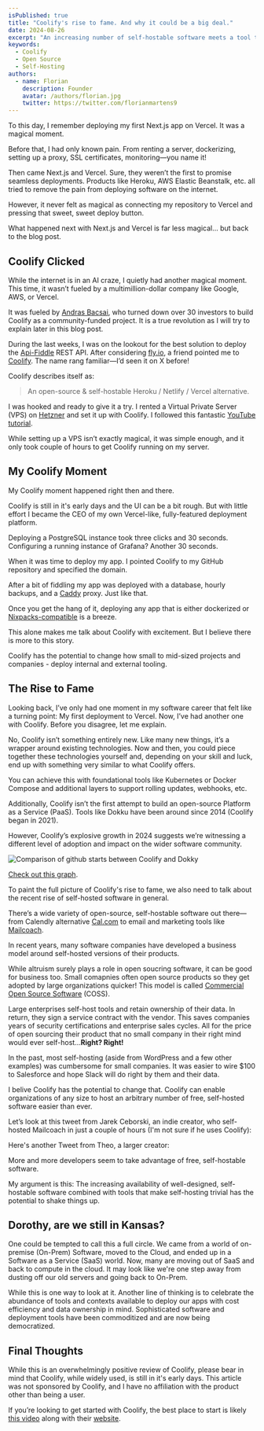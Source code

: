 ```yaml
---
isPublished: true
title: "Coolify's rise to fame. And why it could be a big deal."
date: 2024-08-26
excerpt: "An increasing number of self-hostable software meets a tool to make self-hosting trivial."
keywords:
  - Coolify
  - Open Source
  - Self-Hosting
authors:
  - name: Florian
    description: Founder
    avatar: /authors/florian.jpg
    twitter: https://twitter.com/florianmartens9
---
```


To this day, I remember deploying my first Next.js app on Vercel. It was a magical moment.

Before that, I had only known pain. From renting a server, dockerizing, setting up a proxy, SSL certificates, monitoring—you name it!

Then came Next.js and Vercel. Sure, they weren’t the first to promise seamless deployments. Products like Heroku, AWS Elastic Beanstalk, etc. all tried to 
remove the pain from deploying software on the internet.

However, it never felt as magical as connecting my repository to Vercel and pressing that sweet, sweet deploy button. 

What happened next with Next.js and Vercel is far less magical... but back to the blog post.

## Coolify Clicked

While the internet is in an AI craze, I quietly had another magical moment. This time, it wasn’t 
fueled by a multimillion-dollar company like Google, AWS, or Vercel.

It was fueled by [Andras Bacsai](https://x.com/heyandras?lang=en), who turned down over 30 investors to build Coolify as a 
community-funded project. It is a true revolution as I will try to explain later in this blog post.

During the last weeks, I was on the lookout for the best solution to deploy the [Api-Fiddle](https://api-fiddle.com) REST API. After considering [fly.io](https://fly.io), a friend pointed me to [Coolify](https://github.com/coollabsio/coolify). 
The name rang familiar—I’d seen it on X before! 

Coolify describes itself as:

> An open-source & self-hostable Heroku / Netlify / Vercel alternative.

I was hooked and ready to give it a try. I rented a Virtual Private Server (VPS) on [Hetzner](https://hetzner.com) and set it up with Coolify. I followed this fantastic 
[YouTube tutorial](https://www.youtube.com/watch?v=taJlPG82Ucw&t=3431s&pp=ygUHY29vbGlmeQ%3D%3D).

While setting up a VPS isn’t exactly magical, it was simple enough, and it only took couple of hours to get Coolify running on my server.

## My Coolify Moment
My Coolify moment happened right then and there.

Coolify is still in it's early days and the UI can be a bit rough. But with little effort I became the CEO of my own Vercel-like, 
fully-featured deployment platform.

Deploying a PostgreSQL instance took three clicks and 30 seconds. Configuring a running instance of Grafana? Another 30 seconds.

When it was time to deploy my app. I pointed Coolify to my GitHub repository and specified the domain.

After a bit of fiddling my app was deployed with a database, hourly backups, and a [Caddy](https://caddyserver.com/) proxy. Just like that.

Once you get the hang of it, deploying any app that is either dockerized or [Nixpacks-compatible](https://nixpacks.com/docs/getting-started) is a breeze.

This alone makes me talk about Coolify with excitement. But I believe there is more to this story.

Coolify has the potential to change how small to mid-sized projects and companies - 
deploy internal and external tooling.

## The Rise to Fame
Looking back, I’ve only had one moment in my software career that felt like a turning point: My first deployment to Vercel.
Now, I’ve had another one with Coolify. Before you disagree, let me explain.

No, Coolify isn’t something entirely new. Like many new things, it’s a wrapper around existing technologies. Now and then, you could piece 
together these technologies yourself and, depending on your skill and luck, end up with something very similar to what Coolify offers.

You can achieve this with foundational tools like Kubernetes or Docker Compose and additional layers to support rolling updates, webhooks, etc.

Additionally, Coolify isn’t the first attempt to build an open-source Platform as a Service (PaaS). Tools like Dokku have been 
around since 2014 (Coolify began in 2021).

However, Coolify’s explosive growth in 2024 suggests we’re witnessing a different level of adoption and impact on the wider software community.

<Img src="/post-media/0008-graph.png" alt="Comparison of github starts between Coolify and Dokky" width={864} height={549}/>

[Check out this graph](https://star-history.com/#dokku/dokku&coollabsio/coolify&Date).

To paint the full picture of Coolify's rise to fame, we also need to talk about the recent rise of self-hosted software in general.

There’s a wide variety of open-source, self-hostable software out there—from Calendly alternative [Cal.com](https://cal.com)
to email and marketing tools like [Mailcoach](https://www.mailcoach.app/).

In recent years, many software companies have developed a business model around self-hosted versions of their products.

While altruism surely plays a role in open soucring software, it can be good for business too. Small comapnies often open source 
products so they get adopted by large organizations quicker! This model is called 
[Commercial Open Source Software](https://cal.com/blog/open-source) (COSS). 

Large enterprises self-host tools and retain ownership of their data. In return, they sign a service contract with the vendor. 
This saves companies years of security certifications and enterprise sales cycles. All for the price of open sourcing their product that 
no small company in their right mind would ever self-host...**Right? Right!**

In the past, most self-hosting (aside from WordPress and a few other examples) was cumbersome for small companies. It was easier to wire $100 to Salesforce and 
hope Slack will do right by them and their data.

I belive Coolify has the potential to change that. Coolify can enable organizations of any size to host an arbitrary number of free,
self-hosted software easier than ever.

Let’s look at this tweet from Jarek Ceborski, an indie creator, who self-hosted Mailcoach in just a couple of hours (I'm not sure if he uses Coolify):

<Tweet id="1826556661210767852" />

Here's another Tweet from Theo, a larger creator:

<Tweet id="1827485037169930688" />

More and more developers seem to take advantage of free, self-hostable software.

My argument is this: The increasing availability of well-designed, self-hostable software combined with tools that make self-hosting 
trivial has the potential to shake things up.

## Dorothy, are we still in Kansas?
One could be tempted to call this a full circle. We came from a world of on-premise (On-Prem) Software, moved to the Cloud, and ended up
in a Software as a Service (SaaS) world. Now, many are moving out of SaaS and back to compute in the cloud. It may look like we're one step away 
from dusting off our old servers and going back to On-Prem.

While this is one way to look at it. Another line of thinking is to celebrate the abundance of tools and contexts available to deploy our apps with
cost efficiency and data ownership in mind. Sophisticated software and deployment tools have been commoditized and are now being democratized.

## Final Thoughts
While this is an overwhelmingly positive review of Coolify, please bear in mind that Coolify, while widely used, is still in it's early days. 
This article was not sponsored by Coolify, and I have no affiliation with the product other than being a user.

If you’re looking to get started with Coolify, the best place to start is likely [this video](https://www.youtube.com/watch?v=taJlPG82Ucw&t=3431s&pp=ygUHY29vbGlmeQ%3D%3D) 
along with their [website](https://coolify.io).